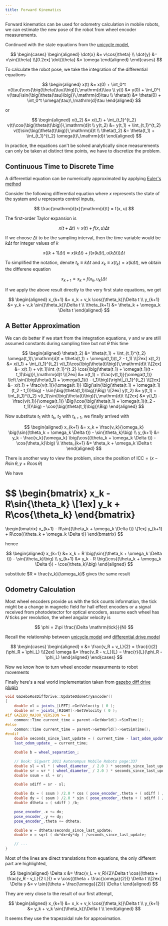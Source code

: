 ```yaml
---
title: Forward Kinematics
---
```


Forward kinematics can be used for odometry calculation in mobile robots, we can estimate the new pose of the robot from wheel encoder measurements.

<!--truncate-->

Continued with the state equations from the [unicycle model][1],

$$
\begin{cases}
  \begin{aligned}
    \dot{x}      &= v\cos{\theta} \\
    \dot{y}      &= v\sin{\theta} \\[0.2ex]
    \dot{\theta} &= \omega
  \end{aligned}
\end{cases}
$$

To calculate the robot pose, we take the integration of the differential equations

$$
\begin{aligned}
  x(t)      &= x(0) + \int_0^t v(\tau)\cos{\big(\theta(\tau)\big)}\,\mathrm{d}\tau \\
  y(t)      &= y(0) + \int_0^t v(\tau)\sin{\big(\theta(\tau)\big)}\,\mathrm{d}\tau \\
  \theta(t) &= \theta(0) + \int_0^t \omega(\tau)\,\mathrm{d}\tau
\end{aligned}
$$

or

$$
\begin{aligned}
  x(t_2)      &= x(t_1) + \int_{t_1}^{t_2} v(t)\cos{\big(\theta(t)\big)}\,\mathrm{d}t \\
  y(t_2)      &= y(t_1) + \int_{t_1}^{t_2} v(t)\sin{\big(\theta(t)\big)}\,\mathrm{d}t \\
  \theta(t_2) &= \theta(t_1) + \int_{t_1}^{t_2} \omega(t)\,\mathrm{d}t
\end{aligned}
$$

In practice, the equations can't be solved analytically since measurements can only be taken at distinct time points, we have to discretize the problem.

## Continuous Time to Discrete Time

A differential equation can be numerically approximated by applying [Euler's method][2]

Consider the following differential equation where $x$ represents the state of the system and $u$ represents control inputs,

$$
\frac{\mathrm{d}x}{\mathrm{d}t} = f(x, u)
$$

The first-order Taylor expansion is

$$
x(t + \Delta t) \approx x(t) + f(x, u)\Delta t
$$

If we choose $\Delta t$ to be the sampling interval, then the time variable would be $k\Delta t$ for integer values of $k$

$$
x\big((k+1)\Delta t\big) \approx x(k\Delta t) + f\big(x(k\Delta t), u(k\Delta t)\big)\Delta t
$$

To simplified the notation, denote $t_k \equiv k\Delta t$ and $x_k \equiv x(t_k) = x(k\Delta t)$, we obtain the differene equation

$$
x_{k+1} = x_k + f(x_k, u_k)\Delta t
$$


If we apply the above result directly to the very first state equations, we get

$$
\begin{aligned}
  x_{k+1}      &= x_k + v_k \cos{(\theta_k)}\Delta t \\
  y_{k+1}      &= y_k + v_k \sin{(\theta_k)}\Delta t \\
  \theta_{k+1} &= \theta_k + \omega_k \Delta t
\end{aligned}
$$

## A Better Approximation

We can do better if we start from the integration equations, $v$ and $w$ are still assumed constants during sampling time but not $\theta$ this time

$$
\begin{aligned}
  \theta(t_2) &= \theta(t_1) + \int_{t_1}^{t_2} \omega(t_1)\,\mathrm{d}t = \theta(t_1) + \omega(t_1)(t_2 - t_1) \\[2ex]
  x(t_2)      &= x(t_1) + \int_{t_1}^{t_2} v(t_1)\cos{\big(\theta(t)\big)}\,\mathrm{d}t \\[2ex]
              &= x(t_1) + v(t_1)\int_{t_1}^{t_2} \cos{\big(\theta(t_1) + \omega(t_1)(t - t_1)\big)}\,\mathrm{d}t \\[2ex]
              &= x(t_1) + \frac{v(t_1)}{\omega(t_1)} \left.\sin{\big(\theta(t_1) + \omega(t_1)(t - t_1)\big)}\right|_{t_1}^{t_2} \\[2ex]
              &= x(t_1) + \frac{v(t_1)}{\omega(t_1)} \Big(\sin{\big(\theta(t_1) + \omega(t_1)(t_2 - t_1)}\big) - \sin{\big(\theta(t_1)\big)}\Big) \\[2ex]
  y(t_2)      &= y(t_1) + \int_{t_1}^{t_2} v(t_1)\sin{\big(\theta(t)\big)}\,\mathrm{d}t \\[2ex]
              &= y(t_1) - \frac{v(t_1)}{\omega(t_1)} \Big(\cos{\big(\theta(t_1) + \omega(t_1)(t_2 - t_1)}\big) - \cos{\big(\theta(t_1)\big)}\Big)
\end{aligned}
$$

Now substitute $t_1$ with $t_k$, $t_2$ with $t_{k+1}$, we finally arrived with

$$
\begin{aligned}
  x_{k+1}      &= x_k + \frac{v_k}{\omega_k} \big(\sin{(\theta_k + \omega_k \Delta t}) - \sin{\theta_k}\big) \\
  y_{k+1}      &= y_k - \frac{v_k}{\omega_k} \big(\cos{(\theta_k + \omega_k \Delta t}) - \cos{\theta_k}\big) \\
  \theta_{k+1} &= \theta_k + \omega_k \Delta t
\end{aligned}
$$

There is another way to view the problem, since the position of $\mathrm{ICC} = (x - R\sin{\theta}, y + R\cos{\theta})$

<ICCAndRobot />

We have

$$
\begin{bmatrix}
  x_k - R\sin{\theta_k} \\[1ex]
  y_k + R\cos{\theta_k}
\end{bmatrix}
=
\begin{bmatrix}
  x_{k+1} - R\sin{(\theta_k + \omega_k \Delta t)} \\[1ex]
  y_{k+1} + R\cos{(\theta_k + \omega_k \Delta t)}
\end{bmatrix}
$$

hence

$$
\begin{aligned}
  x_{k+1}      &= x_k + R \big(\sin{(\theta_k + \omega_k \Delta t}) - \sin{\theta_k}\big) \\
  y_{k+1}      &= y_k - R \big(\cos{(\theta_k + \omega_k \Delta t}) - \cos{\theta_k}\big)
\end{aligned}
$$

substitute $R = \frac{v_k}{\omega_k}$ gives the same result

## Odometry Calculation

Most wheel encoders provide us with the tick counts information, the tick might be a change in magnetic field for hall effect encoders or a signal received from photodetector for optical encoders, assume each wheel has $N$ ticks per revolution, the wheel angular velocity is

$$
\phi = 2\pi \frac{\Delta \mathrm{tick}}{N}
$$

Recall the relationship between [unicycle model][1] and [differential drive model][3]

$$
\begin{cases}
  \begin{aligned}
    v      &= \frac{v_R + v_L}{2} = \frac{r}{2}(\phi_R + \phi_L) \\[2ex]
    \omega &= \frac{v_R - v_L}{L} = \frac{r}{L}(\phi_R - \phi_L)
  \end{aligned}
\end{cases}
$$

Now we know how to turn wheel encoder measurments to robot movements

Finally here's a real world implementation taken from [gazebo diff drive plugin][4]

```cpp gazebo_ros_pkgs/gazebo_plugins/src/gazebo_ros_diff_drive.cpp mark=22,23
void GazeboRosDiffDrive::UpdateOdometryEncoder()
{
    double vl = joints_[LEFT]->GetVelocity ( 0 );
    double vr = joints_[RIGHT]->GetVelocity ( 0 );
#if GAZEBO_MAJOR_VERSION >= 8
    common::Time current_time = parent->GetWorld()->SimTime();
#else
    common::Time current_time = parent->GetWorld()->GetSimTime();
#endif
    double seconds_since_last_update = ( current_time - last_odom_update_ ).Double();
    last_odom_update_ = current_time;

    double b = wheel_separation_;

    // Book: Sigwart 2011 Autonompus Mobile Robots page:337
    double sl = vl * ( wheel_diameter_ / 2.0 ) * seconds_since_last_update;
    double sr = vr * ( wheel_diameter_ / 2.0 ) * seconds_since_last_update;
    double ssum = sl + sr;

    double sdiff = sr - sl;

    double dx = ( ssum ) /2.0 * cos ( pose_encoder_.theta + ( sdiff ) / ( 2.0*b ) );
    double dy = ( ssum ) /2.0 * sin ( pose_encoder_.theta + ( sdiff ) / ( 2.0*b ) );
    double dtheta = ( sdiff ) /b;

    pose_encoder_.x += dx;
    pose_encoder_.y += dy;
    pose_encoder_.theta += dtheta;

    double w = dtheta/seconds_since_last_update;
    double v = sqrt ( dx*dx+dy*dy ) /seconds_since_last_update;

    // ...
}
```

Most of the lines are direct translations from equations, the only different part are highlighted,

$$
\begin{aligned}
  \Delta x &= \frac{v_L + v_R}{2}\Delta t \cos{(\theta + \frac{v_R - v_L}{2 L})} = v \cos{(\theta + \frac{\omega}{2})} \Delta t \\[2ex]
  \Delta y &= v \sin{(\theta + \frac{\omega}{2})} \Delta t
\end{aligned}
$$

They are very close to the result of our first attempt,

$$
\begin{aligned}
  x_{k+1}      &= x_k + v_k \cos{(\theta_k)}\Delta t \\
  y_{k+1}      &= y_k + v_k \sin{(\theta_k)}\Delta t \\
\end{aligned}
$$

It seems they use the trapezoidal rule for approximation.

[1]: differential-drive-robot-model.mdx#unicycle-model
[2]: https://en.wikipedia.org/wiki/Euler_method
[3]: differential-drive-robot-model.mdx#differential-drive-model
[4]: https://github.com/ros-simulation/gazebo_ros_pkgs/blob/melodic-devel/gazebo_plugins/src/gazebo_ros_diff_drive.cpp#L341
